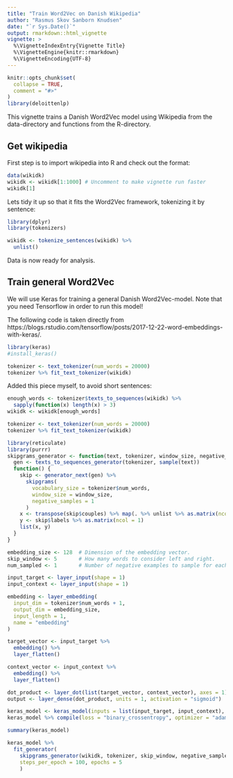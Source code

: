 ```yaml
---
title: "Train Word2Vec on Danish Wikipedia"
author: "Rasmus Skov Sanborn Knudsen"
date: "`r Sys.Date()`"
output: rmarkdown::html_vignette
vignette: >
  %\VignetteIndexEntry{Vignette Title}
  %\VignetteEngine{knitr::rmarkdown}
  %\VignetteEncoding{UTF-8}
---
```


```r
knitr::opts_chunk$set(
  collapse = TRUE,
  comment = "#>"
)
library(deloittenlp)
```

This vignette trains a Danish Word2Vec model using Wikipedia from the data-directory and functions from the R-directory. 

## Get wikipedia

First step is to import wikipedia into R and check out the format:

```r
data(wikidk)
wikidk <- wikidk[1:1000] # Uncomment to make vignette run faster
wikidk[1]
```

Lets tidy it up so that it fits the Word2Vec framework, tokenizing it by sentence:

```r
library(dplyr)
library(tokenizers)

wikidk <- tokenize_sentences(wikidk) %>%
  unlist()
```
Data is now ready for analysis. 


## Train general Word2Vec

We will use Keras for training a general Danish Word2Vec-model. Note that you need Tensorflow in order to run this model!

The following code is taken directly from https://blogs.rstudio.com/tensorflow/posts/2017-12-22-word-embeddings-with-keras/. 

```r
library(keras)
#install_keras()

tokenizer <- text_tokenizer(num_words = 20000)
tokenizer %>% fit_text_tokenizer(wikidk)
```

Added this piece myself, to avoid short sentences:

```r
enough_words <- tokenizer$texts_to_sequences(wikidk) %>%
  sapply(function(x) length(x) > 3)
wikidk <- wikidk[enough_words]

tokenizer <- text_tokenizer(num_words = 20000)
tokenizer %>% fit_text_tokenizer(wikidk)
```



```r
library(reticulate)
library(purrr)
skipgrams_generator <- function(text, tokenizer, window_size, negative_samples) {
  gen <- texts_to_sequences_generator(tokenizer, sample(text))
  function() {
    skip <- generator_next(gen) %>%
      skipgrams(
        vocabulary_size = tokenizer$num_words, 
        window_size = window_size, 
        negative_samples = 1
      )
    x <- transpose(skip$couples) %>% map(. %>% unlist %>% as.matrix(ncol = 1))
    y <- skip$labels %>% as.matrix(ncol = 1)
    list(x, y)
  }
}
```

```r
embedding_size <- 128  # Dimension of the embedding vector.
skip_window <- 5       # How many words to consider left and right.
num_sampled <- 1       # Number of negative examples to sample for each word.
```

```r
input_target <- layer_input(shape = 1)
input_context <- layer_input(shape = 1)
```

```r
embedding <- layer_embedding(
  input_dim = tokenizer$num_words + 1, 
  output_dim = embedding_size, 
  input_length = 1, 
  name = "embedding"
)

target_vector <- input_target %>% 
  embedding() %>% 
  layer_flatten()

context_vector <- input_context %>%
  embedding() %>%
  layer_flatten()
```

```r
dot_product <- layer_dot(list(target_vector, context_vector), axes = 1)
output <- layer_dense(dot_product, units = 1, activation = "sigmoid")
```

```r
keras_model <- keras_model(inputs = list(input_target, input_context), outputs = output)
keras_model %>% compile(loss = "binary_crossentropy", optimizer = "adam")

summary(keras_model)
```

```r
keras_model %>%
  fit_generator(
    skipgrams_generator(wikidk, tokenizer, skip_window, negative_samples), 
    steps_per_epoch = 100, epochs = 5
    )
```
